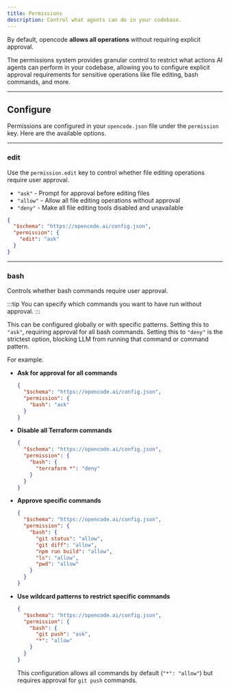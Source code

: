 ```yaml
---
title: Permissions
description: Control what agents can do in your codebase.
---
```


By default, opencode **allows all operations** without requiring explicit approval.

The permissions system provides granular control to restrict what actions AI agents can perform in your codebase, allowing you to configure explicit approval requirements for sensitive operations like file editing, bash commands, and more.

---

## Configure

Permissions are configured in your `opencode.json` file under the `permission` key. Here are the available options.

---

### edit

Use the `permission.edit` key to control whether file editing operations require user approval.

- `"ask"` - Prompt for approval before editing files
- `"allow"` - Allow all file editing operations without approval
- `"deny"` - Make all file editing tools disabled and unavailable

```json title="opencode.json" {4}
{
  "$schema": "https://opencode.ai/config.json",
  "permission": {
    "edit": "ask"
  }
}
```

---

### bash

Controls whether bash commands require user approval.

:::tip
You can specify which commands you want to have run without approval.
:::

This can be configured globally or with specific patterns. Setting this to `"ask"`, requiring approval for all bash commands.
Setting this to `"deny"` is the strictest option, blocking LLM from running that command or command pattern.

For example.

- **Ask for approval for all commands**

  ```json title="opencode.json"
  {
    "$schema": "https://opencode.ai/config.json",
    "permission": {
      "bash": "ask"
    }
  }
  ```

- **Disable all Terraform commands**

  ```json title="opencode.json"
  {
    "$schema": "https://opencode.ai/config.json",
    "permission": {
      "bash": {
        "terraform *": "deny"
      }
    }
  }
  ```

- **Approve specific commands**

  ```json title="opencode.json"
  {
    "$schema": "https://opencode.ai/config.json",
    "permission": {
      "bash": {
        "git status": "allow",
        "git diff": "allow",
        "npm run build": "allow",
        "ls": "allow",
        "pwd": "allow"
      }
    }
  }
  ```

- **Use wildcard patterns to restrict specific commands**

  ```json title="opencode.json"
  {
    "$schema": "https://opencode.ai/config.json",
    "permission": {
      "bash": {
        "git push": "ask",
        "*": "allow"
      }
    }
  }
  ```

  This configuration allows all commands by default (`"*": "allow"`) but requires approval for `git push` commands.
